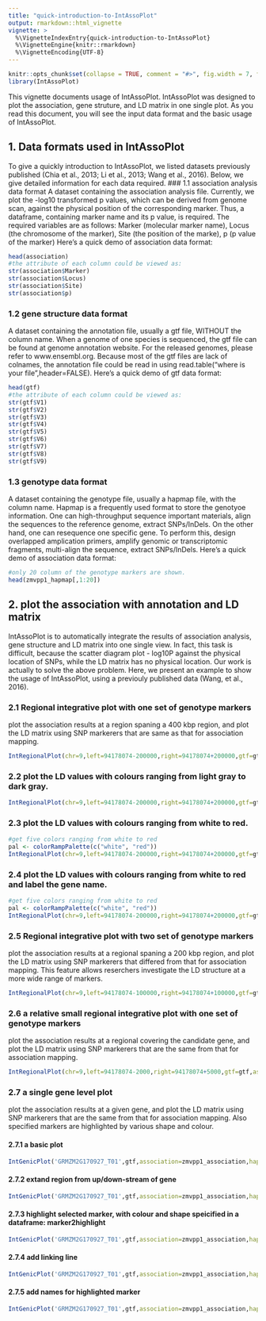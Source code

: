 ---
title: "quick-introduction-to-IntAssoPlot"
output: rmarkdown::html_vignette
vignette: >
  %\VignetteIndexEntry{quick-introduction-to-IntAssoPlot}
  %\VignetteEngine{knitr::rmarkdown}
  %\VignetteEncoding{UTF-8}
---

```{r, include = FALSE}
knitr::opts_chunk$set(collapse = TRUE, comment = "#>", fig.width = 7, fig.height = 7, fig.align = "center")
library(IntAssoPlot)
```

This vignette documents usage of IntAssoPlot. IntAssoPlot was designed to plot the association, gene struture, and LD matrix in one single plot. As you read this document, you will see the input data format and the basic usage of IntAssoPlot.

## 1. Data formats used in IntAssoPlot
To give a quickly introduction to IntAssoPlot, we listed datasets previously published (Chia et al., 2013; Li et al., 2013; Wang et al., 2016). Below, we give detailed information for each data required.
### 1.1 association analysis data format
A dataset containing the association analysis file. Currently, we plot the -log10 transformed p values, which can be derived from genome scan, against the physical position of the corresponding marker. Thus, a dataframe, containing marker name and its p value, is required. The required variables are as follows: Marker (molecular marker name), Locus (the chromosome of the marker), Site (the position of the marke), p (p value of the marker)
Here's a quick demo of association data format:

```{r}
head(association)
#the attribute of each column could be viewed as:
str(association$Marker)
str(association$Locus)
str(association$Site)
str(association$p)
```

### 1.2 gene structure data format
A dataset containing the annotation file, usually a gtf file, WITHOUT the column name. When a genome of one species is sequenced, the gtf file can be found at genome annotation website. For the released genomes, please refer to www.ensembl.org.
Because most of the gtf files are lack of colnames, the annotation file could be read in using read.table("where is your file",header=FALSE). Here's a quick demo of gtf data format:
```{r}
head(gtf)
#the attribute of each column could be viewed as:
str(gtf$V1)
str(gtf$V2)
str(gtf$V3)
str(gtf$V4)
str(gtf$V5)
str(gtf$V6)
str(gtf$V7)
str(gtf$V8)
str(gtf$V9)
```

### 1.3 genotype data format
A dataset containing the genotype file, usually a hapmap file, with the column name. Hapmap is a frequently used format to store the genotyoe information. One can high-throughput sequence important materials, align the sequences to the reference genome, extract SNPs/InDels. On the other hand, one can resequence one specific gene. To perform this, design overlapped amplication primers, amplify genomic or transcriptomic fragments, multi-align the sequence, extract SNPs/InDels.
Here's a quick demo of association data format:
```{r}
#only 20 column of the genotype markers are shown.
head(zmvpp1_hapmap[,1:20])
```

## 2. plot the association with annotation and LD matrix
IntAssoPlot is to automatically integrate the results of association analysis, gene structure and LD matrix into one single view. In fact, this task is difficult, because the scatter diagram plot - log10P against the physical location of SNPs, while the LD matrix has no physical location. Our work is actually to solve the above problem. Here, we present an example to show the usage of IntAssoPlot, using a previouly published data (Wang, et al., 2016).

### 2.1 Regional integrative plot with one set of genotype markers
plot the association results at a region spaning a 400 kbp region, and plot the LD matrix using SNP markerers that are same as that for association mapping.
```{r}
IntRegionalPlot(chr=9,left=94178074-200000,right=94178074+200000,gtf=gtf,association=association,hapmap=hapmap_am368,hapmap_ld=hapmap_am368,threshold=5,leadsnp_size=2)
```

### 2.2 plot the LD values with colours ranging from light gray to dark gray.
```{r}
IntRegionalPlot(chr=9,left=94178074-200000,right=94178074+200000,gtf=gtf,association=association,hapmap=hapmap_am368,hapmap_ld=hapmap_am368,threshold=5,leadsnp_size=2,colour02 = "gray1",colour04 = "gray21",colour06 = "gray41",colour08 = "gray61",colour10 = "gray81",)
```

### 2.3 plot the LD values with colours ranging from white to red.
```{r}
#get five colors ranging from white to red
pal <- colorRampPalette(c("white", "red"))
IntRegionalPlot(chr=9,left=94178074-200000,right=94178074+200000,gtf=gtf,association=association,hapmap=hapmap_am368,hapmap_ld=hapmap_am368,threshold=5,leadsnp_size=2,colour02 = pal(5)[1],colour04 = pal(5)[2],colour06 = pal(5)[3],colour08 = pal(5)[4],colour10 = pal(5)[5])
```

### 2.4 plot the LD values with colours ranging from white to red and label the gene name.
```{r}
#get five colors ranging from white to red
pal <- colorRampPalette(c("white", "red"))
IntRegionalPlot(chr=9,left=94178074-200000,right=94178074+200000,gtf=gtf,association=association,hapmap=hapmap_am368,hapmap_ld=hapmap_am368,threshold=5,leadsnp_size=2,colour02 = pal(5)[1],colour04 = pal(5)[2],colour06 = pal(5)[3],colour08 = pal(5)[4],colour10 = pal(5)[5],label_gene_name = TRUE)
```

### 2.5 Regional integrative plot with two set of genotype markers
plot the association results at a regional spaning a 200 kbp region, and plot the LD matrix using SNP markerers that differed from that for association mapping. This feature allows reserchers investigate the LD structure at a more wide range of markers.
```{r}
IntRegionalPlot(chr=9,left=94178074-100000,right=94178074+100000,gtf=gtf,association=association,hapmap=hapmap_am368,hapmap_ld=hapmap2,threshold=5,leadsnp_size=2)
```

### 2.6 a relative small regional integrative plot with one set of genotype markers
plot the association results at a regional covering the candidate gene, and plot the LD matrix using SNP markerers that are the same from that for association mapping.
```{r}
IntRegionalPlot(chr=9,left=94178074-2000,right=94178074+5000,gtf=gtf,association=association,hapmap=hapmap_am368,hapmap_ld=hapmap_am368,threshold=5,leadsnp_size=2)
```

### 2.7 a single gene level plot
plot the association results at a given gene, and plot the LD matrix using SNP markerers that are the same from that for association mapping. Also specified markers are highlighted by various shape and colour.

#### 2.7.1 a basic plot
```{r}
IntGenicPlot('GRMZM2G170927_T01',gtf,association=zmvpp1_association,hapmap=zmvpp1_hapmap,hapmap_ld = zmvpp1_hapmap,threshold=8,leadsnpLD = FALSE)
```

#### 2.7.2 extand region from up/down-stream of gene
```{r}
IntGenicPlot('GRMZM2G170927_T01',gtf,association=zmvpp1_association,hapmap=zmvpp1_hapmap,hapmap_ld = zmvpp1_hapmap,threshold=8,up=500,down=600,leadsnpLD = FALSE)
```

#### 2.7.3 highlight selected marker, with colour and shape speicified in a dataframe: marker2highlight
```{r}
IntGenicPlot('GRMZM2G170927_T01',gtf,association=zmvpp1_association,hapmap=zmvpp1_hapmap,hapmap_ld = zmvpp1_hapmap,threshold=8,up=500,down=600,leadsnpLD = FALSE,marker2highlight=marker2highlight)
```

#### 2.7.4 add linking line
```{r}
IntGenicPlot('GRMZM2G170927_T01',gtf,association=zmvpp1_association,hapmap=zmvpp1_hapmap,hapmap_ld = zmvpp1_hapmap,threshold=8,up=500,down=600,leadsnpLD = FALSE,marker2highlight=marker2highlight,link2gene=marker2link,link2LD=marker2link)
```

#### 2.7.5 add names for highlighted marker
```{r}
IntGenicPlot('GRMZM2G170927_T01',gtf,association=zmvpp1_association,hapmap=zmvpp1_hapmap,hapmap_ld = zmvpp1_hapmap,threshold=8,up=500,down=600,leadsnpLD = FALSE,marker2highlight=marker2highlight,link2gene=marker2link,link2LD=marker2link,marker2label=marker2link,marker2label_angle=60,marker2label_size=2)
```
